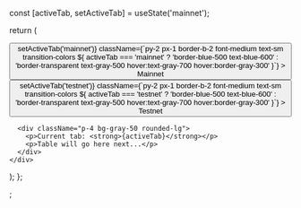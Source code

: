  const [activeTab, setActiveTab] = useState('mainnet');

return (

<div className="w-full not-prose">
<div className="border-b border-gray-200 mb-6">
<nav className="-mb-px flex space-x-8">
<button
onClick={() => setActiveTab('mainnet')}
className={`py-2 px-1 border-b-2 font-medium text-sm transition-colors ${
              activeTab === 'mainnet'
                ? 'border-blue-500 text-blue-600'
                : 'border-transparent text-gray-500 hover:text-gray-700 hover:border-gray-300'
            }`} >
Mainnet
</button>
<button
onClick={() => setActiveTab('testnet')}
className={`py-2 px-1 border-b-2 font-medium text-sm transition-colors ${
              activeTab === 'testnet'
                ? 'border-blue-500 text-blue-600'
                : 'border-transparent text-gray-500 hover:text-gray-700 hover:border-gray-300'
            }`} >
Testnet
</button>
</nav>
</div>

      <div className="p-4 bg-gray-50 rounded-lg">
        <p>Current tab: <strong>{activeTab}</strong></p>
        <p>Table will go here next...</p>
      </div>
    </div>

);
};


;
